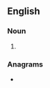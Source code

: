 ==English==

===Noun===
{{head|en|noun plural form}}

# {{plural of|larcenist|lang=en}}

===Anagrams===
* {{anagrams|en|interclass}}